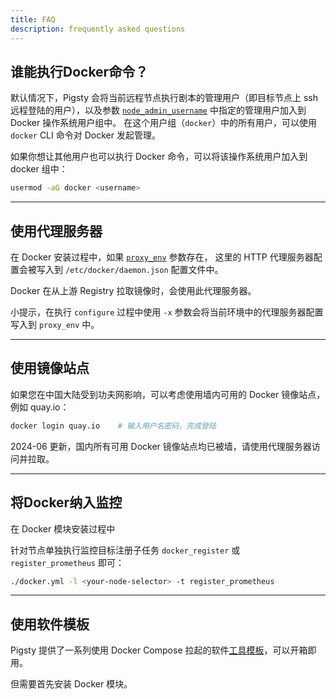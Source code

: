 ```yaml
---
title: FAQ
description: frequently asked questions
---
```



## 谁能执行Docker命令？

默认情况下，Pigsty 会将当前远程节点执行剧本的管理用户（即目标节点上 ssh 远程登陆的用户），以及参数 [`node_admin_username`](https://pigsty.cc/docs/node/param/#node_admin_username) 中指定的管理用户加入到 Docker 操作系统用户组中。 在这个用户组（`docker`）中的所有用户，可以使用 `docker` CLI 命令对 Docker 发起管理。

如果你想让其他用户也可以执行 Docker 命令，可以将该操作系统用户加入到 docker 组中：

```bash
usermod -aG docker <username>
```

------

## 使用代理服务器

在 Docker 安装过程中，如果 [`proxy_env`](https://pigsty.cc/docs/infra/param/#proxy_env) 参数存在， 这里的 HTTP 代理服务器配置会被写入到 `/etc/docker/daemon.json` 配置文件中。

Docker 在从上游 Registry 拉取镜像时，会使用此代理服务器。

小提示，在执行 `configure` 过程中使用 `-x` 参数会将当前环境中的代理服务器配置写入到 `proxy_env` 中。

------

## 使用镜像站点

如果您在中国大陆受到功夫网影响，可以考虑使用墙内可用的 Docker 镜像站点，例如 quay.io：

```bash
docker login quay.io    # 输入用户名密码，完成登陆
```

2024-06 更新，国内所有可用 Docker 镜像站点均已被墙，请使用代理服务器访问并拉取。

------

## 将Docker纳入监控

在 Docker 模块安装过程中

针对节点单独执行监控目标注册子任务 `docker_register` 或 `register_prometheus` 即可：

```bash
./docker.yml -l <your-node-selector> -t register_prometheus
```

------

## 使用软件模板

Pigsty 提供了一系列使用 Docker Compose 拉起的软件[工具模板](https://pigsty.cc/docs/software/)，可以开箱即用。

但需要首先安装 Docker 模块。